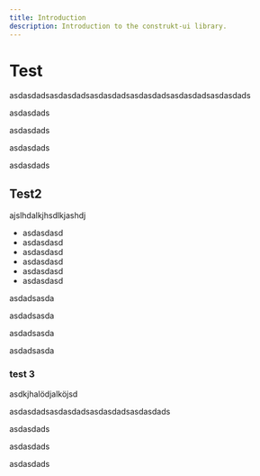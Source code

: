 ```yaml
---
title: Introduction
description: Introduction to the construkt-ui library.
---
```


# Test

asdasdadsasdasdadsasdasdadsasdasdadsasdasdadsasdasdads

asdasdads

asdasdads

asdasdads

asdasdads

## Test2

ajslhdalkjhsdlkjashdj

- asdasdasd
- asdasdasd
- asdasdasd
- asdasdasd
- asdasdasd
- asdasdasd

asdadsasda

asdadsasda

asdadsasda

asdadsasda

### test 3

asdkjhalödjalköjsd

asdasdadsasdasdadsasdasdadsasdasdads

asdasdads

asdasdads

asdasdads

